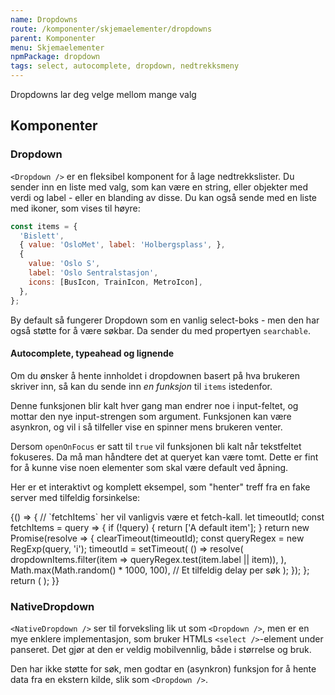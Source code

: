```yaml
---
name: Dropdowns
route: /komponenter/skjemaelementer/dropdowns
parent: Komponenter
menu: Skjemaelementer
npmPackage: dropdown
tags: select, autocomplete, dropdown, nedtrekksmeny
---
```



<PageHeader>Dropdowns lar deg velge mellom mange valg</PageHeader>

<Playground>
  <Dropdown items={dropdownItems} label="Stoppesteder" />
  <Dropdown
    items={dropdownItems}
    searchable
    label="Søk etter stoppesteder"
    placeholder="F.eks. Bislett"
  />
</Playground>

## Komponenter

### Dropdown

<ImportStatement imports="Dropdown" />
<Props of={Dropdown} />

`<Dropdown />` er en fleksibel komponent for å lage nedtrekkslister. Du sender inn en liste med valg, som kan være en string, eller objekter med verdi og label - eller en blanding av disse. Du kan også sende med en liste med ikoner, som vises til høyre:

```js
const items = {
  'Bislett',
  { value: 'OsloMet', label: 'Holbergsplass', },
  {
    value: 'Oslo S',
    label: 'Oslo Sentralstasjon',
    icons: [BusIcon, TrainIcon, MetroIcon],
  },
};
```

By default så fungerer Dropdown som en vanlig select-boks - men den har også støtte for å være søkbar. Da sender du med propertyen `searchable`.

#### Autocomplete, typeahead og lignende

Om du ønsker å hente innholdet i dropdownen basert på hva brukeren skriver inn, så kan du sende inn _en funksjon_ til `items` istedenfor.

Denne funksjonen blir kalt hver gang man endrer noe i input-feltet, og mottar den nye input-strengen som argument. Funksjonen kan være asynkron, og vil i så tilfeller vise en spinner mens brukeren venter.

Dersom `openOnFocus` er satt til `true` vil funksjonen bli kalt når tekstfeltet fokuseres. Da må man håndtere det at queryet kan være tomt. Dette er fint for å kunne vise noen elementer som skal være default ved åpning.

Her er et interaktivt og komplett eksempel, som "henter" treff fra en fake server med tilfeldig forsinkelse:

<Playground>
  {() => {
    // `fetchItems` her vil vanligvis være et fetch-kall.
    let timeoutId;
    const fetchItems = query => {
      if (!query) {
        return ['A default item'];
      }
      return new Promise(resolve => {
        clearTimeout(timeoutId);
        const queryRegex = new RegExp(query, 'i');
        timeoutId = setTimeout(
          () =>
            resolve(
              dropdownItems.filter(item => queryRegex.test(item.label || item)),
            ),
          Math.max(Math.random() * 1000, 100), // Et tilfeldig delay per søk
        );
      });
    };
    return (
      <Dropdown
        searchable
        openOnFocus
        items={fetchItems}
        placeholder="Søk asynkront"
      />
    );
  }}
</Playground>

### NativeDropdown

<ImportStatement imports="NativeDropdown" />
<Props of={NativeDropdown} />

`<NativeDropdown />` ser til forveksling lik ut som `<Dropdown />`, men er en mye enklere implementasjon, som bruker HTMLs `<select />`-element under panseret. Det gjør at den er veldig mobilvennlig, både i størrelse og bruk.

Den har ikke støtte for søk, men godtar en (asynkron) funksjon for å hente data fra en ekstern kilde, slik som `<Dropdown />`.

<Playground>
  <NativeDropdown items={dropdownItems} />
</Playground>
